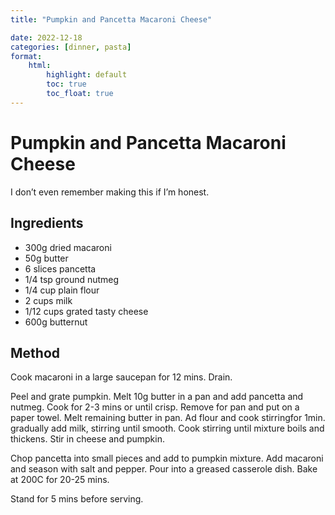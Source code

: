 ```yaml
---
title: "Pumpkin and Pancetta Macaroni Cheese"

date: 2022-12-18
categories: [dinner, pasta]
format:
    html:
        highlight: default
        toc: true
        toc_float: true
---
```


# Pumpkin and Pancetta Macaroni Cheese

I don't even remember making this if I'm honest.

## Ingredients

* 300g dried macaroni
* 50g butter
* 6 slices pancetta
* 1/4 tsp ground nutmeg
* 1/4 cup plain flour
* 2 cups milk
* 1/12 cups grated tasty cheese
* 600g butternut

## Method

Cook macaroni in a large saucepan for 12 mins. Drain. 

Peel and grate pumpkin. Melt 10g butter in a pan and add pancetta and nutmeg. Cook for 2-3 mins or until crisp. Remove for pan and put on a paper towel. Melt remaining butter in pan. Ad flour and cook stirringfor
1min. gradually add milk, stirring until smooth. Cook stirring until mixture boils and thickens. Stir in cheese and pumpkin. 

Chop pancetta into small pieces and add to pumpkin mixture. Add macaroni and season with salt and pepper. Pour into a greased casserole dish. Bake at 200C for 20-25 mins.

Stand for 5 mins before serving.